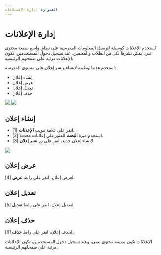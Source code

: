 ---
العنوان: إدارة الإعــلانات
---


# إدارة الإعلانات

تُستخدم الإعلانات كوسيلة لتوصيل المعلومات المدرسية على نطاق واسع بصيغة محتوى غني. يمكن نشرها لكل من الطلاب والمعلمين. عند تسجيل دخول المستخدمين، تكون الإعلانات مرئية على صفحتهم الرئيسية.

استخدم هذه الوظيفة لإنشاء ونشر إعلان على مستوى المدرسة:

-	إنشاء إعلان
-	عرض إعلان
-	تعديل إعلان
-	حذف إعلان

![](Announcement_Management.jpg)
![](/img/ulearning/admin/Announcement_Management.png)

## إنشاء إعلان

- انقر على علامة تبويب **الإعلانات** [1].
- استخدم ميزة **البحث** للعثور على إعلانات محددة [2].
- لإنشاء إعلان جديد، انقر على زر **نشر إعلان** [3].

![](/img/ulearning/admin/Announcement.png)

## عرض إعلان
لعرض إعلان، انقر على رابط **عرض** [4].

## تعديل إعلان
لتعديل إعلان، انقر على رابط **تعديل** [5].

## حذف إعلان
لحذف إعلان، انقر على رابط **حذف** [6].


<Callout type="info" emoji="ℹ️">
الإعلانات تكون بصيغة محتوى نصي، وعند تسجيل دخول المستخدمين، تكون الإعلانات مرئية على صفحاتهم الرئيسية.
</Callout>
